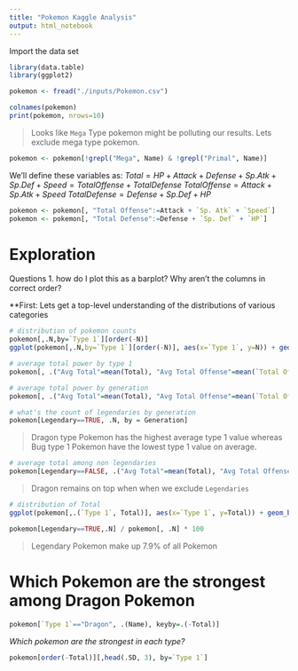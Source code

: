 ```yaml
---
title: "Pokemon Kaggle Analysis"
output: html_notebook
---
```



Import the data set

```r
library(data.table)
library(ggplot2)
```


```r
pokemon <- fread("./inputs/Pokemon.csv")
```


```r
colnames(pokemon)
print(pokemon, nrows=10)
```

> Looks like `Mega` Type pokemon might be polluting our results. Lets exclude mega type pokemon.

```r
pokemon <- pokemon[!grepl("Mega", Name) & !grepl("Primal", Name)]
```

We'll define these variables as:
$Total = HP + Attack + Defense + Sp. Atk + Sp. Def + Speed = Total Offense + Total Defense$
$Total Offense = Attack + Sp. Atk + Speed$
$Total Defense = Defense + Sp. Def + HP$

```r
pokemon <- pokemon[, "Total Offense":=Attack + `Sp. Atk` + `Speed`]
pokemon <- pokemon[, "Total Defense":=Defense + `Sp. Def` + `HP`]
```

# Exploration

Questions
1. how do I plot this as a barplot? Why aren't the columns in correct order?

**First: Lets get a top-level understanding of the distributions of various categories

```r
# distribution of pokemon counts
pokemon[,.N,by=`Type 1`][order(-N)]
ggplot(pokemon[,.N,by=`Type 1`][order(-N)], aes(x=`Type 1`, y=N)) + geom_bar(stat="identity")
```


```r
# average total power by type 1
pokemon[, .("Avg Total"=mean(Total), "Avg Total Offense"=mean(`Total Offense`), "Avg Total Defense"=mean(`Total Defense`)), by = `Type 1`][order(-`Avg Total`)]

# average total power by generation
pokemon[, .("Avg Total"=mean(Total), "Avg Total Offense"=mean(`Total Offense`), "Avg Total Defense"=mean(`Total Defense`)), by = Generation][order(-`Avg Total`)]

# what's the count of legendaries by generation
pokemon[Legendary==TRUE, .N, by = Generation]
```

> Dragon type Pokemon has the highest average type 1 value whereas Bug type 1 Pokemon have the lowest type 1 value on average.

```r
# average total among non legendaries
pokemon[Legendary==FALSE, .("Avg Total"=mean(Total), "Avg Total Offense"=mean(`Total Offense`), "Avg Total Defense"=mean(`Total Defense`)), by = `Type 1`][order(-`Avg Total`)]
```

> Dragon remains on top when when we exclude `Legendaries`

```r
# distribution of Total
ggplot(pokemon[,.(`Type 1`, Total)], aes(x=`Type 1`, y=Total)) + geom_boxplot()
```

```r
pokemon[Legendary==TRUE,.N] / pokemon[, .N] * 100
```

> Legendary Pokemon make up 7.9% of all Pokemon

# Which Pokemon are the strongest among Dragon Pokemon

```r
pokemon[`Type 1`=="Dragon", .(Name), keyby=.(-Total)]
```

*Which pokemon are the strongest in each type?*
```r
pokemon[order(-Total)][,head(.SD, 3), by=`Type 1`]
```

